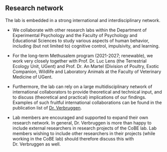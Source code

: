 ## Research network 

The lab is embedded in a strong international and interdisciplinary network. 

- We collaborate with other research labs within the Department of Experimental Psychology and the Faculty of Psychology and Educational Sciences to study various aspects of human behavior, including (but not limited to) cognitive control, impulsivity, and learning. 

- For the long-term Methusalem program (2021-2027; renewable), we work very closely together with Prof. Dr. Luc Lens (the Terrestrial Ecology Unit, UGent) and Prof. Dr. An Martel (Division of Poultry, Exotic Companion, Wildlife and Laboratory Animals at the Faculty of Veterinary Medicine of UGent. 

- Furthermore, the lab can rely on a large multidisciplinary network of international collaborators to provide theoretical and technical input, and to discuss (theoretical and practical) implications of our findings. Examples of such fruitful international collaborations can be found in the publication list of [Dr. Verbruggen](https://biblio.ugent.be/person/801001680884). 

- Lab members are encouraged and supported to expand their own research network. In general, Dr. Verbruggen is more than happy to include external researchers in research projects of the CoBE lab. Lab members wishing to include other researchers in their projects (while working in the CoBE lab) should therefore discuss this with Dr. Verbruggen as well.   
